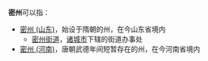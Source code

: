'''密州'''可以指：
*[[密州_(山东)|密州 (山东)]]，始设于隋朝的州，在今山东省境内
**[[密州街道|密州街道]]，[[诸城市|诸城市]]下辖的街道办事处
*[[密州_(河南)|密州 (河南)]]，唐朝武德年间短暂存在的州，在今河南省境内

{{disambig|M|cat=二字中国州名消歧义}}